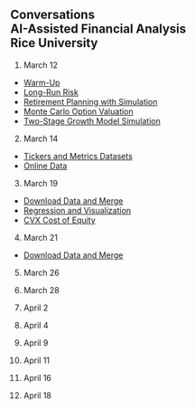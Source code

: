 ## Conversations<br>AI-Assisted Financial Analysis<br>Rice University<br>

1. March 12
- [Warm-Up](https://julius.ai/chat?id=fcc63439-cf47-40ba-851d-34556e4c4c26&name=Understanding+Call+Option+Payoff)
- [Long-Run Risk](https://julius.ai/chat?id=deaef516-a2fe-493b-abf5-76bf3cc036ba&name=Investment+Outperformance+Analysis)
- [Retirement Planning with Simulation](https://julius.ai/chat?id=0e186437-3878-4f47-907a-472a07b134f4&name=Retirement+Savings+Plan+Analysis)
- [Monte Carlo Option Valuation](https://julius.ai/chat?id=9476345a-a749-44fb-b734-fe63acc6ecba&name=Estimating+European+Call+Option+Price)
- [Two-Stage Growth Model Simulation](https://julius.ai/chat?id=eca9f40f-bcff-4433-875b-71309d8038a7&name=Valuation+Analysis+Results)

2. March 14
- [Tickers and Metrics Datasets](https://julius.ai/chat?id=05669e30-95ee-4769-9cc3-e78654971ecb&name=Unique+Values+in+Sector+Column)
- [Online Data](https://julius.ai/chat?id=3dd69962-2da9-4074-abad-9b9faf609ab5&name=Historical+Closing+Prices+for+SPY)

3. March 19

- [Download Data and Merge](https://julius.ai/chat?id=4f4840b7-9328-400e-b606-1be71776f0c9&name=Retrieving+Closing+Prices+for+Chevron)
- [Regression and Visualization](https://julius.ai/chat?id=ee20c7e8-3cb4-47d3-8fc2-842e436955bd&name=Adding+Excess+Return+Variable)
- [CVX Cost of Equity](https://julius.ai/chat?id=ef7c21db-6122-4c31-9b0b-dbd7c9ac73f3&name=Regression+Analysis%3A+Market+Excess+Returns)

4. March 21

- [Download Data and Merge](https://julius.ai/chat?id=f3da83ff-834b-461d-ae15-ff105f7645c3&name=Saving+FMAGX+Returns+to+Excel)

5. March 26

6. March 28

7. April 2

8. April 4

9. April 9

10. April 11

11. April 16

12. April 18